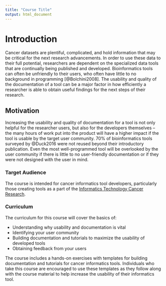 ```yaml
---
title: "Course Title"
output: html_document
---
```


# Introduction

Cancer datasets are plentiful, complicated, and hold information that may be critical for the next research advancements.
In order to use these data to their full potential, researchers are dependent on the specialized data tools that are continually being published and developed.
Bioinformatics tools can often be unfriendly to their users, who often have little to no background in programming [@Bolchini2008].
The usability and quality of the documentation of a tool can be a major factor in how efficiently a researcher is able to obtain useful findings for the next steps of their research.

## Motivation

Increasing the usability and quality of documentation for a tool is not only helpful for the researcher users, but also for the developers themselves -- the many hours of work put into the product will have a higher impact if the tool is usable by the target user community.
70% of bioinformatics tools surveyed by @Duck2016 were not reused beyond their introductory publication.
Even the most well-programmed tool will be overlooked by the user community if there is little to no user-friendly documentation or if they were not designed with the user in mind.

### Target Audience  

The course is intended for cancer informatics tool developers, particularly those creating tools as a part of the [Informatics Technology Cancer Research](https://itcr.cancer.gov/informatics-tools).

### Curriculum    

The curriculum for this course will cover the basics of:

- Understanding why usability and documentation is vital
- Identifying your user community  
- Building documentation and tutorials to maximize the usability of developed tools  
- Obtaining feedback from your users  

The course includes a hands-on exercises with templates for building documentation and tutorials for cancer informatics tools.
Individuals who take this course are encouraged to use these templates as they follow along with the course material to help increase the usability of their informatics tool.

